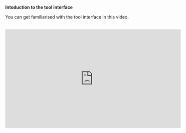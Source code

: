 **Intoduction to the tool interface**

You can get familiarised with the tool interface in this video.

<br />

<iframe
  width='560'
  height='315'
  src='https://www.youtube.com/embed/vAXMYdkkRlk'
  style={{ margin: 'auto' }}
  frameborder='0'
  allow='accelerometer; autoplay; encrypted-media; gyroscope; picture-in-picture'
  allowfullscreen
></iframe>
